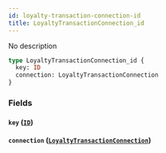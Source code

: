 ```yaml
---
id: loyalty-transaction-connection-id
title: LoyaltyTransactionConnection_id
---
```


No description

```graphql
type LoyaltyTransactionConnection_id {
  key: ID
  connection: LoyaltyTransactionConnection
}
```

### Fields

#### `key` ([`ID`](/v1/scalars/id))

#### `connection` ([`LoyaltyTransactionConnection`](/v1/objects/loyalty-transaction-connection))
